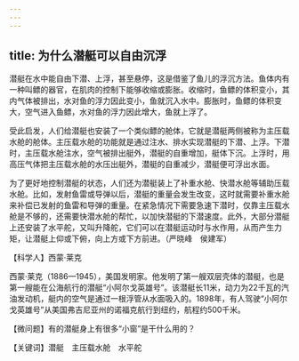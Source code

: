 ```yaml
---
---
---
```

title: 为什么潜艇可以自由沉浮
---




潜艇在水中能自由下潜、上浮，甚至悬停，这是借鉴了鱼儿的浮沉方法。鱼体内有一种叫鳔的器官，在肌肉的控制下能够收缩或膨胀。收缩时，鱼鳔的体积变小，其内气体被排出，水对鱼的浮力因此变小，鱼就沉入水中。膨胀时，鱼鳔的体积变大，空气进入鱼鳔，水对鱼的浮力因此增大，鱼就上浮了。

受此启发，人们给潜艇也安装了一个类似鳔的舱体，它就是潜艇两侧被称为主压载水舱的舱体。主压载水舱的功能就是通过注水、排水实现潜艇的下潜、上浮。下潜时，主压载水舱注水，空气被排出艇外，潜艇的自重增加，艇体下沉。上浮时，用高压气体把主压载水舱的水压出艇外，潜艇的自重减少，潜艇便可浮出水面。

为了更好地控制潜艇的状态，人们还为潜艇装上了补重水舱、快潜水舱等辅助压载水舱。比如，发射鱼雷或导弹以后，潜艇的重量会发生改变，这时就需要补重水舱来补偿已发射的鱼雷和导弹的重量。在紧急情况下需要急速下潜时，仅靠主压载水舱是不够的，还需要快潜水舱的帮忙，以加快潜艇的下潜速度。此外，大部分潜艇上还安装了水平舵，又叫升降舵，它们可以在潜艇运动时与水作用，从而产生力矩，让潜艇上仰或下俯，向上方或下方前进。（严晓峰　侯建军）





【科学人】西蒙·莱克

西蒙·莱克（1886—1945），美国发明家。他发明了第一艘双层壳体的潜艇，也是第一艘能在公海航行的潜艇“小阿尔戈英雄号”。该潜艇长11米，动力为22千瓦的汽油发动机，艇内的空气是通过一根浮管从水面吸入的。1898年，有人驾驶“小阿尔戈英雄号”从美国弗吉尼亚州的诺福克航行到纽约，航程约500千米。

【微问题】有的潜艇身上有很多“小窗”是干什么用的？

【关键词】潜艇　主压载水舱　水平舵
